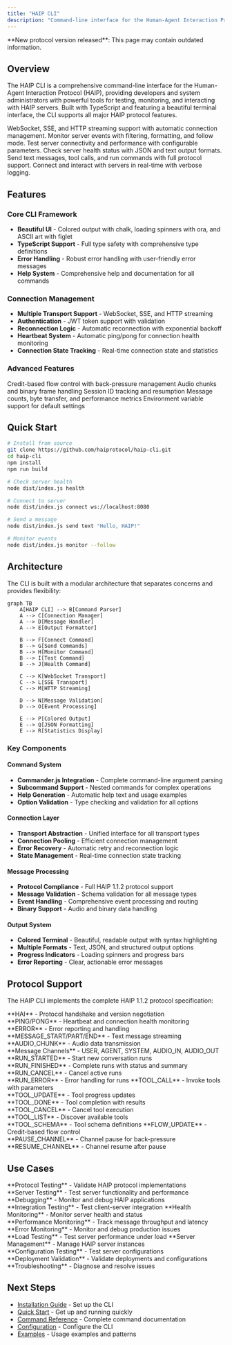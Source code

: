 ```yaml
---
title: "HAIP CLI"
description: "Command-line interface for the Human-Agent Interaction Protocol"
---
```


<Note>
  **New protocol version released**: This page may contain outdated information.
</Note>

## Overview

The HAIP CLI is a comprehensive command-line interface for the Human-Agent Interaction Protocol (HAIP), providing developers and system administrators with powerful tools for testing, monitoring, and interacting with HAIP servers. Built with TypeScript and featuring a beautiful terminal interface, the CLI supports all major HAIP protocol features.

<CardGroup cols={2}>
  <Card title="Multiple Transports" icon="network-wired" href="/cli/commands">
    WebSocket, SSE, and HTTP streaming support with automatic connection
    management.
  </Card>
  <Card title="Real-time Monitoring" icon="eye" href="/cli/commands">
    Monitor server events with filtering, formatting, and follow mode.
  </Card>
  <Card title="Performance Testing" icon="chart-line" href="/cli/commands">
    Test server connectivity and performance with configurable parameters.
  </Card>
  <Card title="Health Checks" icon="heart" href="/cli/commands">
    Check server health status with JSON and text output formats.
  </Card>
  <Card title="Message Sending" icon="message" href="/cli/commands">
    Send text messages, tool calls, and run commands with full protocol support.
  </Card>
  <Card title="Interactive Mode" icon="terminal" href="/cli/commands">
    Connect and interact with servers in real-time with verbose logging.
  </Card>
</CardGroup>

## Features

### **Core CLI Framework**

- **Beautiful UI** - Colored output with chalk, loading spinners with ora, and ASCII art with figlet
- **TypeScript Support** - Full type safety with comprehensive type definitions
- **Error Handling** - Robust error handling with user-friendly error messages
- **Help System** - Comprehensive help and documentation for all commands

### **Connection Management**

- **Multiple Transport Support** - WebSocket, SSE, and HTTP streaming
- **Authentication** - JWT token support with validation
- **Reconnection Logic** - Automatic reconnection with exponential backoff
- **Heartbeat System** - Automatic ping/pong for connection health monitoring
- **Connection State Tracking** - Real-time connection state and statistics

### **Advanced Features**

<CardGroup cols={2}>
  <Card title="Flow Control" icon="sliders">
    Credit-based flow control with back-pressure management
  </Card>
  <Card title="Binary Data Support" icon="database">
    Audio chunks and binary frame handling
  </Card>
  <Card title="Session Management" icon="users">
    Session ID tracking and resumption
  </Card>
  <Card title="Statistics Tracking" icon="chart-line">
    Message counts, byte transfer, and performance metrics
  </Card>
  <Card title="Configuration" icon="gear">
    Environment variable support for default settings
  </Card>
</CardGroup>

## Quick Start

```bash
# Install from source
git clone https://github.com/haiprotocol/haip-cli.git
cd haip-cli
npm install
npm run build

# Check server health
node dist/index.js health

# Connect to server
node dist/index.js connect ws://localhost:8080

# Send a message
node dist/index.js send text "Hello, HAIP!"

# Monitor events
node dist/index.js monitor --follow
```

## Architecture

The CLI is built with a modular architecture that separates concerns and provides flexibility:

```mermaid
graph TB
    A[HAIP CLI] --> B[Command Parser]
    A --> C[Connection Manager]
    A --> D[Message Handler]
    A --> E[Output Formatter]

    B --> F[Connect Command]
    B --> G[Send Commands]
    B --> H[Monitor Command]
    B --> I[Test Command]
    B --> J[Health Command]

    C --> K[WebSocket Transport]
    C --> L[SSE Transport]
    C --> M[HTTP Streaming]

    D --> N[Message Validation]
    D --> O[Event Processing]

    E --> P[Colored Output]
    E --> Q[JSON Formatting]
    E --> R[Statistics Display]
```

### **Key Components**

#### **Command System**

- **Commander.js Integration** - Complete command-line argument parsing
- **Subcommand Support** - Nested commands for complex operations
- **Help Generation** - Automatic help text and usage examples
- **Option Validation** - Type checking and validation for all options

#### **Connection Layer**

- **Transport Abstraction** - Unified interface for all transport types
- **Connection Pooling** - Efficient connection management
- **Error Recovery** - Automatic retry and reconnection logic
- **State Management** - Real-time connection state tracking

#### **Message Processing**

- **Protocol Compliance** - Full HAIP 1.1.2 protocol support
- **Message Validation** - Schema validation for all message types
- **Event Handling** - Comprehensive event processing and routing
- **Binary Support** - Audio and binary data handling

#### **Output System**

- **Colored Terminal** - Beautiful, readable output with syntax highlighting
- **Multiple Formats** - Text, JSON, and structured output options
- **Progress Indicators** - Loading spinners and progress bars
- **Error Reporting** - Clear, actionable error messages

## Protocol Support

The HAIP CLI implements the complete HAIP 1.1.2 protocol specification:

<CardGroup cols={3}>
  <Card title="Core Events" icon="bolt">
    **HAI** - Protocol handshake and version negotiation
    <br />
    **PING/PONG** - Heartbeat and connection health monitoring
    <br />
    **ERROR** - Error reporting and handling
  </Card>
  <Card title="Messaging Events" icon="message">
    **MESSAGE_START/PART/END** - Text message streaming
    <br />
    **AUDIO_CHUNK** - Audio data transmission
    <br />
    **Message Channels** - USER, AGENT, SYSTEM, AUDIO_IN, AUDIO_OUT
  </Card>
  <Card title="Run Management" icon="play">
    **RUN_STARTED** - Start new conversation runs
    <br />
    **RUN_FINISHED** - Complete runs with status and summary
    <br />
    **RUN_CANCEL** - Cancel active runs
    <br />
    **RUN_ERROR** - Error handling for runs
  </Card>
</CardGroup>

<CardGroup cols={2}>
  <Card title="Tool Integration" icon="wrench">
    **TOOL_CALL** - Invoke tools with parameters
    <br />
    **TOOL_UPDATE** - Tool progress updates
    <br />
    **TOOL_DONE** - Tool completion with results
    <br />
    **TOOL_CANCEL** - Cancel tool execution
    <br />
    **TOOL_LIST** - Discover available tools
    <br />
    **TOOL_SCHEMA** - Tool schema definitions
  </Card>
  <Card title="Flow Control" icon="sliders">
    **FLOW_UPDATE** - Credit-based flow control
    <br />
    **PAUSE_CHANNEL** - Channel pause for back-pressure
    <br />
    **RESUME_CHANNEL** - Channel resume after pause
  </Card>
</CardGroup>

## Use Cases

<CardGroup cols={3}>
  <Card title="Development & Testing" icon="vial">
    **Protocol Testing** - Validate HAIP protocol implementations
    <br />
    **Server Testing** - Test server functionality and performance
    <br />
    **Debugging** - Monitor and debug HAIP applications
    <br />
    **Integration Testing** - Test client-server integration
  </Card>
  <Card title="Production Monitoring" icon="chart-line">
    **Health Monitoring** - Monitor server health and status
    <br />
    **Performance Monitoring** - Track message throughput and latency
    <br />
    **Error Monitoring** - Monitor and debug production issues
    <br />
    **Load Testing** - Test server performance under load
  </Card>
  <Card title="Administration" icon="gear">
    **Server Management** - Manage HAIP server instances
    <br />
    **Configuration Testing** - Test server configurations
    <br />
    **Deployment Validation** - Validate deployments and configurations
    <br />
    **Troubleshooting** - Diagnose and resolve issues
  </Card>
</CardGroup>

## Next Steps

- [Installation Guide](/cli/installation) - Set up the CLI
- [Quick Start](/cli/quickstart) - Get up and running quickly
- [Command Reference](/cli/commands) - Complete command documentation
- [Configuration](/cli/configuration) - Configure the CLI
- [Examples](/cli/examples) - Usage examples and patterns
